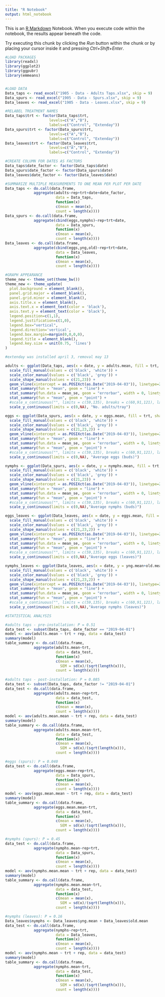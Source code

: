 ```yaml
---
title: "R Notebook"
output: html_notebook
---
```


This is an [R Markdown](http://rmarkdown.rstudio.com) Notebook. When you execute code within the notebook, the results appear beneath the code.

Try executing this chunk by clicking the *Run* button within the chunk or by placing your cursor inside it and pressing *Ctrl+Shift+Enter*.

```r
#LOAD PACKAGES
library(readxl)
library(ggplot2)
library(ggpubr)
library(emmeans)


#LOAD DATA
Data_taps <- read_excel("1905 - Data - Adults Taps.xlsx", skip = 9)
Data_spurs <- read_excel("1905 - Data - Spurs.xlsx", skip = 9)
Data_leaves <- read_excel("1905 - Data - Leaves.xlsx", skip = 9)

#RELABEL TREATMENT NAMES 
Data_taps$trt <- factor(Data_taps$trt,
                    levels=c("A","B"),
                    labels=c("Control", "Extenday"))
Data_spurs$trt <- factor(Data_spurs$trt,
                    levels=c("A","B"),
                    labels=c("Control", "Extenday"))
Data_leaves$trt <- factor(Data_leaves$trt,
                    levels=c("A","B"),
                    labels=c("Control", "Extenday"))

#CREATE COLUMN FOR DATES AS FACTORS
Data_taps$date_factor <- factor(Data_taps$date)
Data_spurs$date_factor <- factor(Data_spurs$date)
Data_leaves$date_factor <- factor(Data_leaves$date)

#SUMMARIZE MULTIPLE MEASUREMENTS TO ONE MEAN PER PLOT PER DATE
Data_taps <- do.call(data.frame, 
             aggregate(adults~rep+trt+date+date_factor, 
                       data = Data_taps, 
                       function(x) 
                       c(mean = mean(x), 
                       count = length(x))))
Data_spurs <- do.call(data.frame, 
             aggregate(cbind(eggs,nymphs)~rep+trt+date, 
                       data = Data_spurs, 
                       function(x) 
                       c(mean = mean(x), 
                       count = length(x))))
Data_leaves <- do.call(data.frame, 
             aggregate(cbind(eggs,yng,old)~rep+trt+date, 
                       data = Data_leaves, 
                       function(x) 
                       c(mean = mean(x), 
                       count = length(x))))

#GRAPH APPEARANCE
theme_new <- theme_set(theme_bw())
theme_new <- theme_update(
  plot.background = element_blank(),
  panel.grid.major = element_blank(),
  panel.grid.minor = element_blank(),
  axis.title.x = element_blank(),
  axis.text.x = element_text(color = 'black'),
  axis.text.y = element_text(color = 'black'),
  legend.position=c(1,1),
  legend.justification=c(1,0),
  legend.box="vertical",
  legend.direction='vertical',
  legend.box.margin=margin(0,0,0,0),
  legend.title = element_blank(),
  legend.key.size = unit(0.75, 'lines')
)

```

```r
#extenday was installed april 3, removal may 13

adults <- ggplot(Data_taps, aes(x = date, y = adults.mean, fill = trt, shape = trt, linetype = trt, color = trt)) +
  scale_fill_manual(values = c('black', 'white')) +
  scale_color_manual(values = c('black', 'grey')) +
  scale_shape_manual(values = c(21,23)) +
  geom_vline(xintercept = as.POSIXct(as.Date("2019-04-03")), linetype=2) +
  stat_summary(fun = "mean", geom = "line") +
  stat_summary(fun.data = mean_se, geom = "errorbar", width = 0, linetype = 'solid') +
  stat_summary(fun = "mean", geom = "point") +
  #scale_x_continuous("", limits = c(59,135), breaks = c(60,91,121), labels = c("1-Mar","1-Apr","1-May")) +
  scale_y_continuous(limits = c(0,NA), "No. adults/tray")

eggs <- ggplot(Data_spurs, aes(x = date, y = eggs.mean, fill = trt, shape = trt, linetype = trt, color = trt)) +
  scale_fill_manual(values = c('black', 'white')) +
  scale_color_manual(values = c('black', 'grey')) +
  scale_shape_manual(values = c(21,23,2)) +
  geom_vline(xintercept = as.POSIXct(as.Date("2019-04-03")), linetype=2) +
  stat_summary(fun = "mean", geom = "line") +
  stat_summary(fun.data = mean_se, geom = "errorbar", width = 0, linetype = 'solid') +
  stat_summary(fun = "mean", geom = "point") +
  #scale_x_continuous("", limits = c(59,135), breaks = c(60,91,121), labels = c("1-Mar","1-Apr","1-May")) +
  scale_y_continuous(limits = c(0,NA), "Average eggs (buds)")

nymphs <- ggplot(Data_spurs, aes(x = date, y = nymphs.mean, fill = trt, shape = trt, linetype = trt, color = trt)) +
  scale_fill_manual(values = c('black', 'white')) +
  scale_color_manual(values = c('black', 'grey')) +
  scale_shape_manual(values = c(21,23)) +
  geom_vline(xintercept = as.POSIXct(as.Date("2019-04-03")), linetype=2) +
  stat_summary(fun = "mean", geom = "line") +
  stat_summary(fun.data = mean_se, geom = "errorbar", width = 0, linetype = 'solid') +
  stat_summary(fun = "mean", geom = "point") +
  #scale_x_continuous("", limits = c(59,135), breaks = c(60,91,121), labels = c("1-Mar","1-Apr","1-May")) +
  scale_y_continuous(limits = c(0,NA),"Average nymphs (buds)")

eggs_leaves <- ggplot(Data_leaves, aes(x = date, y = eggs.mean, fill = trt, shape = trt, linetype = trt, color = trt)) +
  scale_fill_manual(values = c('black', 'white')) +
  scale_color_manual(values = c('black', 'grey')) +
  scale_shape_manual(values = c(21,23,2)) +
  geom_vline(xintercept = as.POSIXct(as.Date("2019-04-03")), linetype=2) +
  stat_summary(fun = "mean", geom = "line") +
  stat_summary(fun.data = mean_se, geom = "errorbar", width = 0, linetype = 'solid') +
  stat_summary(fun = "mean", geom = "point") +
  #scale_x_continuous("", limits = c(59,135), breaks = c(60,91,121), labels = c("1-Mar","1-Apr","1-May")) +
  scale_y_continuous(limits = c(0,NA),"Average eggs (leaves)")

nymphs_leaves <- ggplot(Data_leaves, aes(x = date, y = yng.mean+old.mean, fill = trt, shape = trt, linetype = trt, color = trt)) +
  scale_fill_manual(values = c('black', 'white')) +
  scale_color_manual(values = c('black', 'grey')) +
  scale_shape_manual(values = c(21,23,2)) +
  geom_vline(xintercept = as.POSIXct(as.Date("2019-04-03")), linetype=2) +
  stat_summary(fun = "mean", geom = "line") +
  stat_summary(fun.data = mean_se, geom = "errorbar", width = 0, linetype = 'solid') +
  stat_summary(fun = "mean", geom = "point") +
  #scale_x_continuous("", limits = c(59,135), breaks = c(60,91,121), labels = c("1-Mar","1-Apr","1-May")) +
  scale_y_continuous(limits = c(0,NA),"Average nymphs (leaves)")

```

```r
#STATISTICAL ANALYSIS

#adults taps - pre-installation: P = 0.51
data_test <- subset(Data_taps, date_factor == "2019-04-01")
model <- aov(adults.mean ~ trt + rep, data = data_test)
summary(model)
table_summary <- do.call(data.frame, 
             aggregate(adults.mean~trt, 
                       data = data_test, 
                       function(x) 
                       c(mean = mean(x),
                         SEM = sd(x)/(sqrt(length(x))), 
                       count = length(x))))
  
#adults taps - post-installation: P = 0.085
data_test <- subset(Data_taps, date_factor != "2019-04-01")
data_test <- do.call(data.frame, 
             aggregate(adults.mean~rep+trt, 
                       data = data_test, 
                       function(x) 
                       c(mean = mean(x),
                       count = length(x))))
model <- aov(adults.mean.mean ~ trt + rep, data = data_test)
summary(model)
table_summary <- do.call(data.frame, 
             aggregate(adults.mean.mean~trt, 
                       data = data_test, 
                       function(x) 
                       c(mean = mean(x),
                         SEM = sd(x)/(sqrt(length(x))), 
                       count = length(x))))

#eggs (spurs): P = 0.040
data_test <- do.call(data.frame, 
             aggregate(eggs.mean~rep+trt, 
                       data = Data_spurs, 
                       function(x) 
                       c(mean = mean(x), 
                       count = length(x))))
model <- aov(eggs.mean.mean ~ trt + rep, data = data_test)
summary(model)
table_summary <- do.call(data.frame, 
             aggregate(eggs.mean.mean~trt, 
                       data = data_test, 
                       function(x) 
                       c(mean = mean(x),
                         SEM = sd(x)/(sqrt(length(x))), 
                       count = length(x))))

#nymphs (spurs): P = 0.45
data_test <- do.call(data.frame, 
             aggregate(nymphs.mean~rep+trt, 
                       data = Data_spurs, 
                       function(x) 
                       c(mean = mean(x), 
                       count = length(x))))
model <- aov(nymphs.mean.mean ~ trt + rep, data = data_test)
summary(model)
table_summary <- do.call(data.frame, 
             aggregate(nymphs.mean.mean~trt, 
                       data = data_test, 
                       function(x) 
                       c(mean = mean(x),
                         SEM = sd(x)/(sqrt(length(x))), 
                       count = length(x))))

#nymphs (leaves): P = 0.16
Data_leaves$nymphs <- Data_leaves$yng.mean + Data_leaves$old.mean
data_test <- do.call(data.frame, 
             aggregate(nymphs~rep+trt, 
                       data = Data_leaves, 
                       function(x) 
                       c(mean = mean(x), 
                       count = length(x))))
model <- aov(nymphs.mean ~ trt + rep, data = data_test)
summary(model)
table_summary <- do.call(data.frame, 
             aggregate(nymphs.mean~trt, 
                       data = data_test, 
                       function(x) 
                       c(mean = mean(x),
                         SEM = sd(x)/(sqrt(length(x))), 
                       count = length(x))))

```
